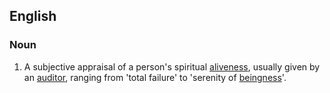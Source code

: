 ==English==

===Noun===
{{wikipedia}}
{{en-noun|-}}
# {{label|en|Scientology}} A subjective appraisal of a person's spiritual [[aliveness]], usually given by an [[auditor]], ranging from 'total failure' to 'serenity of [[beingness]]'.